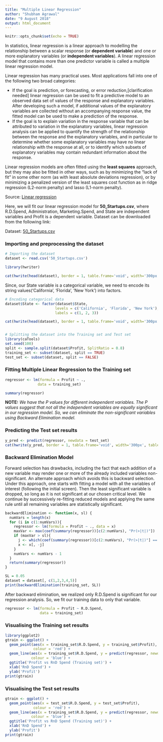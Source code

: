 ```yaml
---
title: "Multiple Linear Regression"
author: "Shubham Agrawal"
date: "9 August 2018"
output: html_document
---
```


```r
knitr::opts_chunk$set(echo = TRUE)
```

In statistics, linear regression is a linear approach to modelling the relationship between a scalar response (or **dependent variable**) and one or more explanatory variables (or **independent variables**). A linear regression model that contains more than one predictor variable is called a multiple linear regression model.

Linear regression has many practical uses. Most applications fall into one of the following two broad categories:

* If the goal is prediction, or forecasting, or error reduction,[clarification needed] linear regression can be used to fit a predictive model to an observed data set of values of the response and explanatory variables. After developing such a model, if additional values of the explanatory variables are collected without an accompanying response value, the fitted model can be used to make a prediction of the response.
* If the goal is to explain variation in the response variable that can be attributed to variation in the explanatory variables, linear regression analysis can be applied to quantify the strength of the relationship between the response and the explanatory variables, and in particular to determine whether some explanatory variables may have no linear relationship with the response at all, or to identify which subsets of explanatory variables may contain redundant information about the response.

Linear regression models are often fitted using the **least squares** approach, but they may also be fitted in other ways, such as by minimizing the "lack of fit" in some other norm (as with least absolute deviations regression), or by minimizing a penalized version of the least squares cost function as in ridge regression (L2-norm penalty) and lasso (L1-norm penalty).

Source: [Linear regression](https://en.wikipedia.org/wiki/Linear_regression)

Here, we will fit our linear regression model for __50_Startups.csv__, where R.D.Spend, Administration, Marketing.Spend, and State are independent variables and Profit is a dependent variable. Dataset can be downloaded from the following link:

Dataset: [50_Startups.csv](https://github.com/shubh2565/Machine-Learning-A-Z/tree/master/Regression)

### Importing and preprocessing the dataset

```r
# Importing the dataset
dataset <- read.csv('50_Startups.csv')

library(hwriter)

cat(hwrite(head(dataset), border = 1, table.frame='void', width='300px', table.style='padding: 100px', row.names=FALSE, row.style=list('font-weight:bold')))
```


Since, our State variable is a categorical variable, we need to encode its string values('California', 'Florida', 'New York') into factors.

```r
# Encoding categorical data
dataset$State <- factor(dataset$State,
                       levels = c('California', 'Florida', 'New York'),
                       labels = c(1, 2, 3))

cat(hwrite(head(dataset), border = 1, table.frame='void', width='300px', table.style='padding: 100px', row.names=FALSE, row.style=list('font-weight:bold')))


# Splitting the dataset into the Training set and Test set
library(caTools)
set.seed(100)
split <- sample.split(dataset$Profit, SplitRatio = 0.8)
training_set <- subset(dataset, split == TRUE)
test_set <- subset(dataset, split == FALSE)

```


### Fitting Multiple Linear Regression to the Training set

```r
regressor <- lm(formula = Profit ~ .,
               data = training_set)

summary(regressor)
```

**NOTE:** _We have the P values for different independent variables. The P values suggest that not all the independent variables are equally significant in our regression model. So, we  can eliminate the non-significant variables using Backward Elimination model._

### Predicting the Test set results

```r
y_pred <- predict(regressor, newdata = test_set)
cat(hwrite(y_pred, border = 1, table.frame='void', width='300px', table.style='padding: 100px', row.names=FALSE, row.style=list('font-weight:bold')))
```


### Backward Elimination Model

Forward selection has drawbacks, including the fact that each addition of a new variable may render one or more of the already included variables non-significant. An alternate approach which avoids this is backward selection. Under this approach, one starts with fitting a model with all the variables of interest (following the initial screen). Then the least significant variable is dropped, so long as it is not significant at our chosen critical level. We continue by successively re-fitting reduced models and applying the same rule until all remaining variables are statistically significant.

```r
backwardElimination <- function(x, sl) {
  numVars = length(x)
  for (i in c(1:numVars)){
    regressor <- lm(formula = Profit ~ ., data = x)
    maxVar <- max(coef(summary(regressor))[c(2:numVars), "Pr(>|t|)"])
    if (maxVar > sl){
      j <- which(coef(summary(regressor))[c(2:numVars), "Pr(>|t|)"] == maxVar)
      x <- x[, -j]
    }
    numVars <- numVars - 1
  }
  return(summary(regressor))
}

SL = 0.05
dataset = dataset[, c(1,2,3,4,5)]
print(backwardElimination(training_set, SL))
```

After backward elimination, we realized only R.D.Spend is significant for our regression analysis. So, we fit our training data to only that variable.

```r
regressor <- lm(formula = Profit ~ R.D.Spend,
                data = training_set)
```

### Visualising the Training set results

```r
library(ggplot2)
gtrain <- ggplot() +
  geom_point(aes(x = training_set$R.D.Spend, y = training_set$Profit),
             colour = 'red') +
  geom_line(aes(x = training_set$R.D.Spend, y = predict(regressor, newdata = training_set)),
            colour = 'blue') +
  ggtitle('Profit vs RnD Spend (Training set)') +
  xlab('RnD Spend') +
  ylab('Profit')
print(gtrain)
```

### Visualising the Test set results

```r
gtrain <- ggplot() +
  geom_point(aes(x = test_set$R.D.Spend, y = test_set$Profit),
             colour = 'red') +
  geom_line(aes(x = training_set$R.D.Spend, y = predict(regressor, newdata = training_set)),
            colour = 'blue') +
  ggtitle('Profit vs RnD Spend (Training set)') +
  xlab('RnD Spend') +
  ylab('Profit')
print(gtrain)
```
